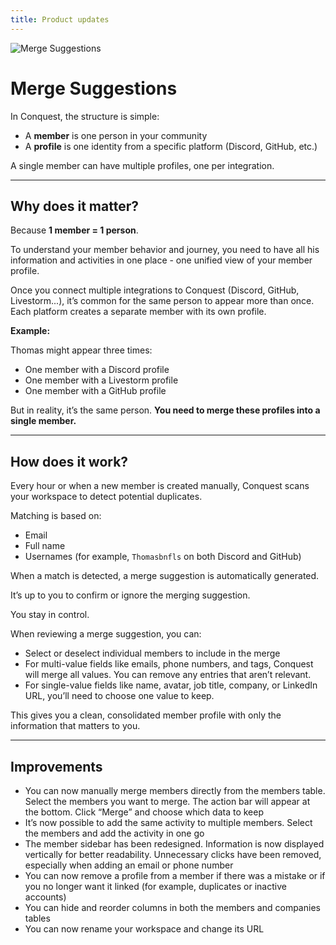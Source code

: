 ```yaml
---
title: Product updates
---
```


<Update label="2025-04-15">

<Frame>
    <img src="./images/changelog/merge.png"  alt="Merge Suggestions" />
</Frame>

<br/>

# Merge Suggestions

In Conquest, the structure is simple:

- A **member** is one person in your community
- A **profile** is one identity from a specific platform (Discord, GitHub, etc.)

A single member can have multiple profiles, one per integration.

---

## Why does it matter?

Because **1 member = 1 person**.

To understand your member behavior and journey, you need to have all his information and activities in one place - one unified view of your member profile. 

Once you connect multiple integrations to Conquest (Discord, GitHub, Livestorm...), it’s common for the same person to appear more than once. Each platform creates a separate member with its own profile.

**Example:**

Thomas might appear three times:

- One member with a Discord profile
- One member with a Livestorm profile
- One member with a GitHub profile

But in reality, it’s the same person. **You need to merge these profiles into a single member.**

---

## How does it work?

Every hour or when a new member is created manually, Conquest scans your workspace to detect potential duplicates.

Matching is based on:

- Email
- Full name
- Usernames (for example, `Thomasbnfls` on both Discord and GitHub)

When a match is detected, a merge suggestion is automatically generated.

It’s up to you to confirm or ignore the merging suggestion.

You stay in control. 

When reviewing a merge suggestion, you can:

- Select or deselect individual members to include in the merge
- For multi-value fields like emails, phone numbers, and tags, Conquest will merge all values. You can remove any entries that aren’t relevant.
- For single-value fields like name, avatar, job title, company, or LinkedIn URL, you’ll need to choose one value to keep.

This gives you a clean, consolidated member profile with only the information that matters to you.

---

## Improvements

- You can now manually merge members directly from the members table. Select the members you want to merge. The action bar will appear at the bottom. Click “Merge” and choose which data to keep
- It’s now possible to add the same activity to multiple members. Select the members and add the activity in one go
- The member sidebar has been redesigned. Information is now displayed vertically for better readability. Unnecessary clicks have been removed, especially when adding an email or phone number
- You can now remove a profile from a member if there was a mistake or if you no longer want it linked (for example, duplicates or inactive accounts)
- You can hide and reorder columns in both the members and companies tables
- You can now rename your workspace and change its URL

</Update>